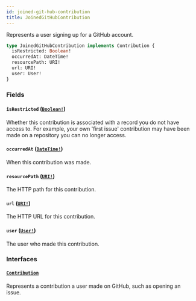 ```yaml
---
id: joined-git-hub-contribution
title: JoinedGitHubContribution
---
```


Represents a user signing up for a GitHub account.

```graphql
type JoinedGitHubContribution implements Contribution {
  isRestricted: Boolean!
  occurredAt: DateTime!
  resourcePath: URI!
  url: URI!
  user: User!
}
```

### Fields

#### `isRestricted` ([`Boolean!`](/docs/api/scalars/boolean))

Whether this contribution is associated with a record you do not have access to. For
example, your own 'first issue' contribution may have been made on a repository you can no
longer access.

#### `occurredAt` ([`DateTime!`](/docs/api/scalars/date-time))

When this contribution was made.

#### `resourcePath` ([`URI!`](/docs/api/scalars/uri))

The HTTP path for this contribution.

#### `url` ([`URI!`](/docs/api/scalars/uri))

The HTTP URL for this contribution.

#### `user` ([`User!`](/docs/api/objects/user))

The user who made this contribution.

### Interfaces

#### [`Contribution`](/docs/api/interfaces/contribution)

Represents a contribution a user made on GitHub, such as opening an issue.
